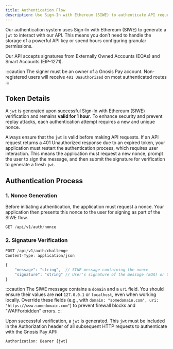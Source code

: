 ```yaml
---
title: Authentication Flow
description: Use Sign-In with Ethereum (SIWE) to authenticate API requests.
---
```


Our authentication system uses Sign-In with Ethereum (SIWE) to generate a `jwt` to interact with our API.
This means you don’t need to handle the storage of a powerful API key or spend hours configuring granular permissions.

Our API accepts signatures from Externally Owned Accounts (EOAs) and Smart Accounts (EIP-1271).

:::caution
The signer must be an owner of a Gnosis Pay account. 
Non-registered users will receive `401 Unauthorized` on most authenticated routes
:::

## Token Details

A `jwt` is generated upon successful Sign-In with Ethereum (SIWE) verification and remains **valid for 1 hour**.
To enhance security and prevent replay attacks, each authentication attempt requires a new and unique nonce.

Always ensure that the `jwt` is valid before making API requests.
If an API request returns a 401 Unauthorized response due to an expired token,
your application must restart the authentication process, which requires user interaction.
This means the application must request a new nonce, prompt the user to sign the message,
and then submit the signature for verification to generate a fresh `jwt`.

## Authentication Process

### 1. Nonce Generation

Before initiating authentication, the application must request a nonce.
Your application then presents this nonce to the user for signing as part of the SIWE flow.

```jsx
GET /api/v1/auth/nonce
```

### 2. Signature Verification

```jsx
POST /api/v1/auth/challenge
Content-Type: application/json

{
    "message": "string",  // SIWE message containing the nonce
    "signature": "string" // User's signature of the message (EOA) or Smart Contract verification (EIP-1271)
}
```

:::caution
The SIWE message contains a `domain` and a `uri` field. You should ensure their values are **not** `127.0.0.1` or `localhost`, even when working locally. Override these fields (e.g., with `domain: "somedomain.com", uri: "https://www.somedomain.com"`) to prevent firewall blocks and "WAFForbidden" errors.
:::

Upon successful verification, a `jwt` is generated.
This `jwt` must be included in the Authorization header of all subsequent HTTP requests to authenticate with the Gnosis Pay API: 

   ```jsx
   Authorization: Bearer {jwt}
   ```

